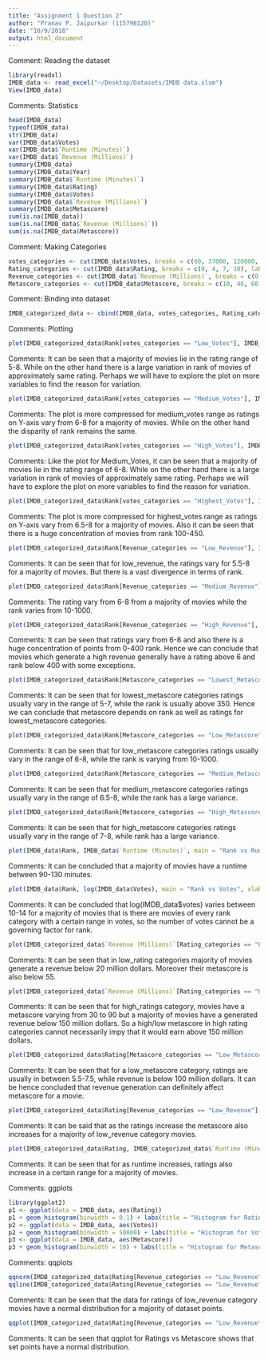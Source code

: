 ```yaml
---
title: "Assignment 1 Question 2"
author: "Pranav P. Jaipurkar (115798120)"
date: "10/9/2018"
output: html_document
---
```

Comment: Reading the dataset

```r
library(readxl)
IMDB_data <- read_excel("~/Desktop/Datasets/IMDB data.xlsm")
View(IMDB_data)
```
Comments: Statistics

```r
head(IMDB_data)
typeof(IMDB_data)
str(IMDB_data)
var(IMDB_data$Votes)
var(IMDB_data$`Runtime (Minutes)`)
var(IMDB_data$`Revenue (Millions)`)
summary(IMDB_data)
summary(IMDB_data$Year)
summary(IMDB_data$`Runtime (Minutes)`)
summary(IMDB_data$Rating)
summary(IMDB_data$Votes)
summary(IMDB_data$`Revenue (Millions)`)
summary(IMDB_data$Metascore)
sum(is.na(IMDB_data))
sum(is.na(IMDB_data$`Revenue (Millions)`))
sum(is.na(IMDB_data$Metascore))
```
Comment: Making Categories

```r
votes_categories <- cut(IMDB_data$Votes, breaks = c(60, 37000, 120000, 240000, 1800000), labels = c("Low_Votes", "Medium_Votes", "High_Votes", "Highest_Votes"))
Rating_categories <- cut(IMDB_data$Rating, breaks = c(0, 4, 7, 10), labels = c("Low_Ratings", "Medium Ratings", "High_Ratings"))
Revenue_categories <- cut(IMDB_data$`Revenue (Millions)`, breaks = c(0, 47, 113, 940), labels = c("Low_Revenue", "Medium_Revenue", "High_Revenue"))
Metascore_categories <- cut(IMDB_data$Metascore, breaks = c(10, 46, 60, 72, 100), labels = c("Lowest_Metascore", "Low_Metascore", "Medium_Metascore", "High_Metascore"))
```
Comment: Binding into dataset

```r
IMDB_categorized_data <- cbind(IMDB_data, votes_categories, Rating_categories, Revenue_categories, Metascore_categories)
```
Comments: Plotting

```r
plot(IMDB_categorized_data$Rank[votes_categories == "Low_Votes"], IMDB_categorized_data$Rating[votes_categories == "Low_Votes"], main = "Rank vs Ratings 1", xlab = "Rank", ylab = "Ratings", col = "red", las=1)
```
Comments: It can be seen that a majority of movies lie in the rating range of 5-8. While on the other hand there is a large variation in rank of movies of approximately same rating. Perhaps we will have to explore the plot on more variables to find the reason for variation.

```r
plot(IMDB_categorized_data$Rank[votes_categories == "Medium_Votes"], IMDB_categorized_data$Rating[votes_categories == "Medium_Votes"], main = "Rank vs Ratings 2", xlab = "Rank", ylab = "Ratings", las=1)
```
Comments: The plot is more compressed for medium_votes range as ratings on Y-axis vary from 6-8 for a majority of movies. While on the other hand the disparity of rank remains the same.

```r
plot(IMDB_categorized_data$Rank[votes_categories == "High_Votes"], IMDB_categorized_data$Rating[votes_categories == "High_Votes"], main = "Rank vs Ratings 3", xlab = "Rank", ylab = "Ratings", las=1)
```
Comments: Like the plot for Medium_Votes, it can be seen that a majority of movies lie in the rating range of 6-8. While on the other hand there is a large variation in rank of movies of approximately same rating. Perhaps we will have to explore the plot on more variables to find the reason for variation.

```r
plot(IMDB_categorized_data$Rank[votes_categories == "Highest_Votes"], IMDB_categorized_data$Rating[votes_categories == "Highest_Votes"], main = "Rank vs Ratings 4", xlab = "Rank", ylab = "Ratings", las=1)
```
Comments: The plot is more compressed for highest_votes range as ratings on Y-axis vary from 6.5-8 for a majority of movies. Also it can be seen that there is a huge concentration of movies from rank 100-450.

```r
plot(IMDB_categorized_data$Rank[Revenue_categories == "Low_Revenue"], IMDB_categorized_data$Rating[Revenue_categories == "Low_Revenue"], main = "Rank vs Ratings 5", xlab = "Rank", ylab = "Ratings", las=1)
```
Comments: It can be seen that for low_revenue, the ratings vary for 5.5-8 for a majority of movies. But there is a vast divergence in terms of rank.

```r
plot(IMDB_categorized_data$Rank[Revenue_categories == "Medium_Revenue"], IMDB_categorized_data$Rating[Revenue_categories == "Medium_Revenue"], main = "Rank vs Ratings 6", xlab = "Rank", ylab = "Ratings", las=1)
```
Comments: The rating vary from 6-8 from a majority of movies while the rank varies from 10-1000.

```r
plot(IMDB_categorized_data$Rank[Revenue_categories == "High_Revenue"], IMDB_categorized_data$Rating[Revenue_categories == "High_Revenue"], main = "Rank vs Ratings 7", xlab = "Rank", ylab = "Ratings", las=1)
```
Comments: It can be seen that ratings vary from 6-8 and also there is a huge concentration of points from 0-400 rank. Hence we can conclude that movies which generate a high revenue generally have a rating above 6 and rank below 400 with some exceptions.

```r
plot(IMDB_categorized_data$Rank[Metascore_categories == "Lowest_Metascore"], IMDB_categorized_data$Rating[Metascore_categories == "Lowest_Metascore"], main = "Rank vs Ratings 8", xlab = "Rank", ylab = "Ratings", las=1)
```
Comments: It can be seen that for lowest_metascore categories ratings usually vary in the range of 5-7, while the rank is usually above 350. Hence we can conclude that metascore depends on rank as well as ratings for lowest_metascore categories.

```r
plot(IMDB_categorized_data$Rank[Metascore_categories == "Low_Metascore"], IMDB_categorized_data$Rating[Metascore_categories == "Low_Metascore"], main = "Rank vs Ratings 9", xlab = "Rank", ylab = "Ratings", las=1)
```
Comments: It can be seen that for low_metascore categories ratings usually vary in the range of 6-8, while the rank is varying from 10-1000.

```r
plot(IMDB_categorized_data$Rank[Metascore_categories == "Medium_Metascore"], IMDB_categorized_data$Rating[Metascore_categories == "Medium_Metascore"], main = "Rank vs Ratings 10", xlab = "Rank", ylab = "Ratings", las=1)
```
Comments: It can be seen that for medium_metascore categories ratings usually vary in the range of 6.5-8, while the rank has a large variance.

```r
plot(IMDB_categorized_data$Rank[Metascore_categories == "High_Metascore"], IMDB_categorized_data$Rating[Metascore_categories == "High_Metascore"], main = "Rank vs Ratings 11", xlab = "Rank", ylab = "Ratings", las=1)
```
Comments: It can be seen that for high_metascore categories ratings usually vary in the range of 7-8, while rank has a large variance.

```r
plot(IMDB_data$Rank, IMDB_data$`Runtime (Minutes)`, main = "Rank vs Runtime", xlab = "Rank", ylab = "Runtime", las = 1)
```
Comments: It can be concluded that a majority of movies have a runtime between 90-130 minutes.

```r
plot(IMDB_data$Rank, log(IMDB_data$Votes), main = "Rank vs Votes", xlab = "Rank", ylab = "Votes", las = 1)
```
Comments: It can be concluded that log(IMDB_data$votes) varies between 10-14 for a majority of movies that is there are movies of every rank category with a certain range in votes, so the number of votes cannot be a governing factor for rank.

```r
plot(IMDB_categorized_data$`Revenue (Millions)`[Rating_categories == "Low_Ratings"], IMDB_categorized_data$Metascore[Rating_categories == "Low_Ratings"], main = "Revenue vs Metascore 1", xlab = "Revenue", ylab = "Metascore", las = 1)
```
Comments: It can be seen that in low_rating categories majority of movies generate a revenue below 20 million dollars. Moreover their metascore is also below 55.

```r
plot(IMDB_categorized_data$`Revenue (Millions)`[Rating_categories == "High_Ratings"], IMDB_categorized_data$Metascore[Rating_categories == "High_Ratings"], main = "Revenue vs Metascore 2", xlab = "Revenue", ylab = "Metascore", las = 1)
```
Comments: It can be seen that for high_ratings category, movies have a metascore varying from 30 to 90 but a majority of movies have a generated revenue below 150 million dollars. So a high/low metascore in high rating categories cannot necessarily impy that it would earn above 150 million dollars.

```r
plot(IMDB_categorized_data$Rating[Metascore_categories == "Low_Metascore"], IMDB_categorized_data$`Revenue (Millions)`[Metascore_categories == "Low_Metascore"], main = "Rating vs Revenue", xlab = "Rating", ylab = "Revenue", las = 1)
```
Comments: It can be seen that for a low_metascore category, ratings are usually in between 5.5-7.5, while revenue is below 100 million dollars. It can be hence concluded that revenue generation can definitely affect metascore for a movie.

```r
plot(IMDB_categorized_data$Rating[Revenue_categories == "Low_Revenue"], IMDB_categorized_data$Metascore[Revenue_categories == "Low_Revenue"], main = "Rating vs Metascore", xlab = "Rating", ylab = 'Metacore', las = 1)
```
Comments: It can be said that as the ratings increase the metascore also increases for a majority of low_revenue category movies.

```r
plot(IMDB_categorized_data$Rating, IMDB_categorized_data$`Runtime (Minutes)`, main = "Rating vs Runtime", xlab = "Rating", ylab = "Runtime", las = 1)
```
Comments: It can be seen that for as runtime increases, ratings also increase in a certain range for a majority of movies.

Comments: ggplots

```r
library(ggplot2)
p1 <- ggplot(data = IMDB_data, aes(Rating))
p1 + geom_histogram(binwidth = 0.1) + labs(title = "Histogram for Rating")
p2 <- ggplot(data = IMDB_data, aes(Votes))
p2 + geom_histogram(binwidth = 50000) + labs(title = "Histogram for Votes")
p3 <- ggplot(data = IMDB_data, aes(Metascore))
p3 + geom_histogram(binwidth = 10) + labs(title = "Histogram for Metascore")
```
Comments: qqplots

```r
qqnorm(IMDB_categorized_data$Rating[Revenue_categories == "Low_Revenue"])
qqline(IMDB_categorized_data$Rating[Revenue_categories == "Low_Revenue"], col = "red")
```
Comments: It can be seen that the data for ratings of low_revenue category movies have a normal distribution for a majority of dataset points.

```r
qqplot(IMDB_categorized_data$Rating[Revenue_categories == "Low_Revenue"], IMDB_categorized_data$Metascore[Revenue_categories == "Low_Revenue"], xlab = "Ratings", ylab = "Metascore", col = "blue", las = 1)
```
Comments: It can be seen that qqplot for Ratings vs Metascore shows that set points have a normal distribution.


























